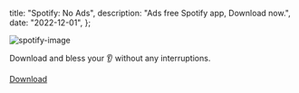   title: "Spotify: No Ads",
  description: "Ads free Spotify app, Download now.",
  date: "2022-12-01",
};

![spotify-image](/images/spotify.webp)

Download and bless your 👂 without any interruptions.

[Download](/files/spotify.apk)
